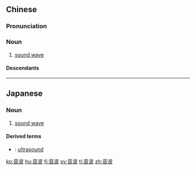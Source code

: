 ==Chinese==
{{zh-forms}}

===Pronunciation===
{{zh-pron
|m=yīnbō
|c=jam1 bo1
|mn=im-pho
|cat=n
}}

===Noun===
{{zh-noun}}

# [[sound wave]]

====Descendants====
{{CJKV||おんぱ|음파|âm ba}}

----

==Japanese==
{{ja-kanjitab|おん|は|k2=ぱ|yomi=o}}

===Noun===
{{ja-noun|おんぱ}}

# [[sound wave]]

====Derived terms====
* {{ja-r|超音波|ちょうおんぱ}}: [[ultrasound]]

[[ko:音波]]
[[hu:音波]]
[[fi:音波]]
[[sv:音波]]
[[tl:音波]]
[[zh:音波]]